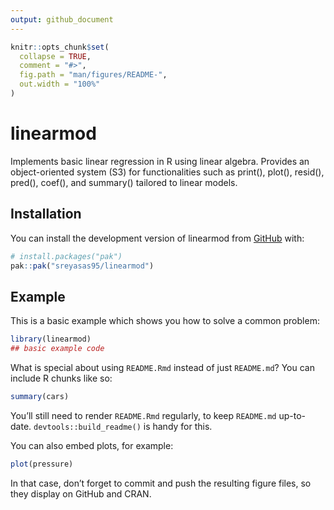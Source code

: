 ```yaml
---
output: github_document
---
```


<!-- README.md is generated from README.Rmd. Please edit that file -->

```r
knitr::opts_chunk$set(
  collapse = TRUE,
  comment = "#>",
  fig.path = "man/figures/README-",
  out.width = "100%"
)
```

# linearmod

<!-- badges: start -->
<!-- badges: end -->

Implements basic linear regression in R using linear algebra. 
    Provides an object-oriented system (S3) for functionalities such as print(), 
    plot(), resid(), pred(), coef(), and summary() tailored to linear models.

## Installation

You can install the development version of linearmod from [GitHub](https://github.com/) with:

``` r
# install.packages("pak")
pak::pak("sreyasas95/linearmod")
```

## Example

This is a basic example which shows you how to solve a common problem:

```r
library(linearmod)
## basic example code
```

What is special about using `README.Rmd` instead of just `README.md`? You can include R chunks like so:

```r
summary(cars)
```

You'll still need to render `README.Rmd` regularly, to keep `README.md` up-to-date. `devtools::build_readme()` is handy for this.

You can also embed plots, for example:

```r
plot(pressure)
```

In that case, don't forget to commit and push the resulting figure files, so they display on GitHub and CRAN.
